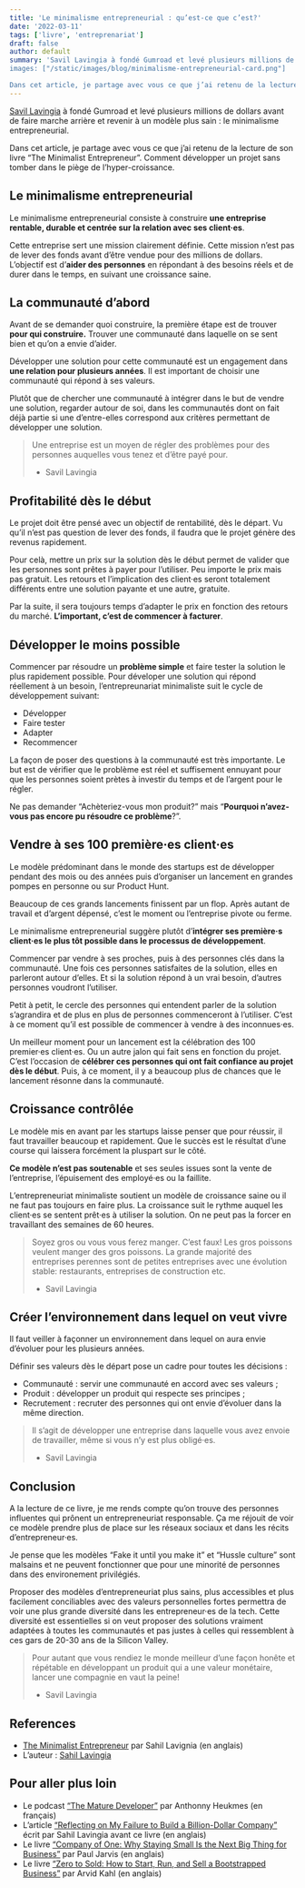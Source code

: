 ```yaml
---
title: 'Le minimalisme entrepreneurial : qu’est-ce que c’est?'
date: '2022-03-11'
tags: ['livre', 'entreprenariat']
draft: false
author: default
summary: 'Savil Lavingia à fondé Gumroad et levé plusieurs millions de dollars avant de faire marche arrière et revenir à un modèle plus sain : le minimalisme entrepreneurial.
images: ["/static/images/blog/minimalisme-entrepreneurial-card.png"]

Dans cet article, je partage avec vous ce que j’ai retenu de la lecture de son livre “The Minimalist Entrepreneur”. Comment développer un projet sans tomber dans le piège de l’hyper-croissance.'
---
```


[Savil Lavingia](https://sahillavingia.com/) à fondé Gumroad et levé plusieurs millions de dollars avant de faire marche arrière et revenir à un modèle plus sain : le minimalisme entrepreneurial.

Dans cet article, je partage avec vous ce que j’ai retenu de la lecture de son livre “The Minimalist Entrepreneur”. Comment développer un projet sans tomber dans le piège de l’hyper-croissance.

<TOCInline toc={props.toc} toHeading={2} asDisclosure={true} />

## Le minimalisme entrepreneurial

Le minimalisme entrepreneurial consiste à construire **une entreprise rentable, durable et centrée sur la relation avec ses client·es**.

Cette entreprise sert une mission clairement définie. Cette mission n’est pas de lever des fonds avant d’être vendue pour des millions de dollars. L’objectif est d’**aider des personnes** en répondant à des besoins réels et de durer dans le temps, en suivant une croissance saine.

## La communauté d’abord

Avant de se demander quoi construire, la première étape est de trouver **pour qui construire.** Trouver une communauté dans laquelle on se sent bien et qu’on a envie d’aider.

Développer une solution pour cette communauté est un engagement dans **une relation pour plusieurs années**. Il est important de choisir une communauté qui répond à ses valeurs.

Plutôt que de chercher une communauté à intégrer dans le but de vendre une solution, regarder autour de soi, dans les communautés dont on fait déjà partie si une d’entre-elles correspond aux critères permettant de développer une solution.

> Une entreprise est un moyen de régler des problèmes pour des personnes auquelles vous tenez et d’être payé pour.
>
> - Savil Lavingia

## Profitabilité dès le début

Le projet doit être pensé avec un objectif de rentabilité, dès le départ. Vu qu’il n’est pas question de lever des fonds, il faudra que le projet génère des revenus rapidement.

Pour celà, mettre un prix sur la solution dès le début permet de valider que les personnes sont prêtes à payer pour l’utiliser. Peu importe le prix mais pas gratuit. Les retours et l’implication des client·es seront totalement différents entre une solution payante et une autre, gratuite.

Par la suite, il sera toujours temps d’adapter le prix en fonction des retours du marché. **L’important, c’est de commencer à facturer**.

## Développer le moins possible

Commencer par résoudre un **problème simple** et faire tester la solution le plus rapidement possible. Pour déveloper une solution qui répond réellement à un besoin, l’entrepreunariat minimaliste suit le cycle de développement suivant:

- Développer
- Faire tester
- Adapter
- Recommencer

La façon de poser des questions à la communauté est très importante. Le but est de vérifier que le problème est réel et suffisement ennuyant pour que les personnes soient prètes à investir du temps et de l’argent pour le régler.

Ne pas demander “Achèteriez-vous mon produit?” mais “**Pourquoi n’avez-vous pas encore pu résoudre ce problème**?”.

## Vendre à ses 100 première·es client·es

Le modèle prédominant dans le monde des startups est de développer pendant des mois ou des années puis d’organiser un lancement en grandes pompes en personne ou sur Product Hunt.

Beaucoup de ces grands lancements finissent par un flop. Après autant de travail et d’argent dépensé, c’est le moment ou l’entreprise pivote ou ferme.

Le minimalisme entrepreneurial suggère plutôt d’**intégrer ses première·s client·es le plus tôt possible dans le processus de développement**.

Commencer par vendre à ses proches, puis à des personnes clés dans la communauté. Une fois ces personnes satisfaites de la solution, elles en parleront autour d’elles. Et si la solution répond à un vrai besoin, d’autres personnes voudront l’utiliser.

Petit à petit, le cercle des personnes qui entendent parler de la solution s’agrandira et de plus en plus de personnes commenceront à l’utiliser. C’est à ce moment qu’il est possible de commencer à vendre à des inconnues·es.

Un meilleur moment pour un lancement est la célébration des 100 premier·es client·es. Ou un autre jalon qui fait sens en fonction du projet. C’est l’occasion de **célébrer ces personnes qui ont fait confiance au projet dès le début**. Puis, à ce moment, il y a beaucoup plus de chances que le lancement résonne dans la communauté.

## Croissance contrôlée

Le modèle mis en avant par les startups laisse penser que pour réussir, il faut travailler beaucoup et rapidement. Que le succès est le résultat d’une course qui laissera forcément la pluspart sur le côté.

**Ce modèle n’est pas soutenable** et ses seules issues sont la vente de l’entreprise, l’épuisement des employé·es ou la faillite.

L’entrepreneuriat minimaliste soutient un modèle de croissance saine ou il ne faut pas toujours en faire plus. La croissance suit le rythme auquel les client·es se sentent prêt·es à utiliser la solution. On ne peut pas la forcer en travaillant des semaines de 60 heures.

> Soyez gros ou vous vous ferez manger. C’est faux! Les gros poissons veulent manger des gros poissons. La grande majorité des entreprises perennes sont de petites entreprises avec une évolution stable: restaurants, entreprises de construction etc.
>
> - Savil Lavingia

## Créer l’environnement dans lequel on veut vivre

Il faut veiller à façonner un environnement dans lequel on aura envie d’évoluer pour les plusieurs années.

Définir ses valeurs dès le départ pose un cadre pour toutes les décisions :

- Communauté : servir une communauté en accord avec ses valeurs ;
- Produit : développer un produit qui respecte ses principes ;
- Recrutement : recruter des personnes qui ont envie d’évoluer dans la même direction.

> Il s’agit de développer une entreprise dans laquelle vous avez envoie de travailler, même si vous n’y est plus obligé·es.
>
> - Savil Lavingia

## Conclusion

A la lecture de ce livre, je me rends compte qu’on trouve des personnes influentes qui prônent un entrepreneuriat responsable. Ça me réjouit de voir ce modèle prendre plus de place sur les réseaux sociaux et dans les récits d’entrepreneur·es.

Je pense que les modèles “Fake it until you make it” et “Hussle culture” sont malsains et ne peuvent fonctionner que pour une minorité de personnes dans des environement privilégiés.

Proposer des modèles d’entrepreneuriat plus sains, plus accessibles et plus facilement conciliables avec des valeurs personnelles fortes permettra de voir une plus grande diversité dans les entrepreneur·es de la tech. Cette diversité est essentielles si on veut proposer des solutions vraiment adaptées à toutes les communautés et pas justes à celles qui ressemblent à ces gars de 20-30 ans de la Silicon Valley.

> Pour autant que vous rendiez le monde meilleur d’une façon honête et répétable en développant un produit qui a une valeur monétaire, lancer une compagnie en vaut la peine!
>
> - Savil Lavingia

## References

- [The Minimalist Entrepreneur](https://www.minimalistentrepreneur.com/book) par Sahil Lavignia (en anglais)
- L’auteur : [Sahil Lavingia](https://sahillavingia.com/)

## Pour aller plus loin

- Le podcast [“The Mature Developer”](https://themature.dev/) par Anthonny Heukmes (en français)
- L’article [“Reflecting on My Failure to Build a Billion-Dollar Company”](https://marker.medium.com/reflecting-on-my-failure-to-build-a-billion-dollar-company-b0c31d7db0e7) écrit par Sahil Lavingia avant ce livre (en anglais)
- Le livre [“Company of One: Why Staying Small Is the Next Big Thing for Business”](https://www.goodreads.com/book/show/37570605-company-of-one) par Paul Jarvis (en anglais)
- Le livre [“Zero to Sold: How to Start, Run, and Sell a Bootstrapped Business”](https://www.goodreads.com/book/show/54323859-zero-to-sold?from_search=true&from_srp=true&qid=RJ388fjHpP&rank=1) par Arvid Kahl (en anglais)
